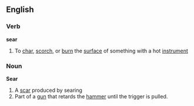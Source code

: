 ==English==
===Verb===
'''sear'''
#To [[char]], [[scorch]], or [[burn]] the [[surface]] of something with a hot [[instrument]]
===Noun===
'''Sear'''
#A [[scar]] produced by searing
#Part of a [[gun]] that retards the [[hammer]] until the trigger is pulled.